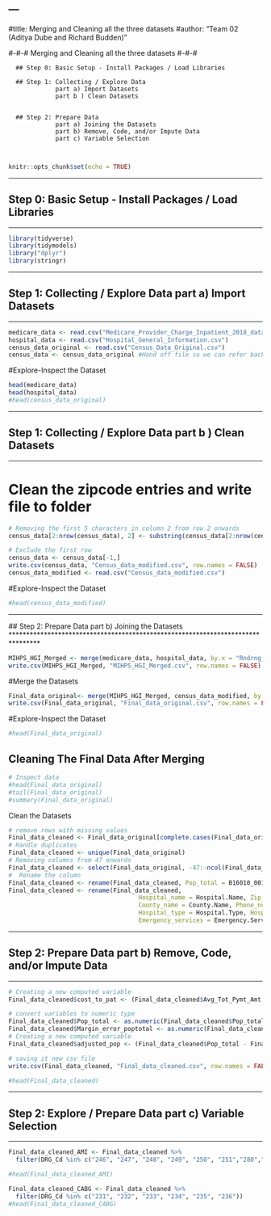 ---
---
#title: Merging and Cleaning all the three datasets
#author: "Team 02 (Aditya Dube and Richard Budden)"


#-#-# Merging and Cleaning all the three datasets #-#-#

      ## Step 0: Basic Setup - Install Packages / Load Libraries
      
      ## Step 1: Collecting / Explore Data
                 part a) Import Datasets
                 part b ) Clean Datasets
                 

      ## Step 2: Prepare Data
                 part a) Joining the Datasets
                 part b) Remove, Code, and/or Impute Data
                 part c) Variable Selection
          
                 
  
                  
```r
knitr::opts_chunk$set(echo = TRUE)

```


********************************************************************************
## Step 0: Basic Setup - Install Packages / Load Libraries
********************************************************************************
```r
library(tidyverse)
library(tidymodels)
library("dplyr")
library(stringr)
```

********************************************************************************
## Step 1: Collecting / Explore Data     part a) Import Datasets
********************************************************************************

```r
medicare_data <- read.csv("Medicare_Provider_Charge_Inpatient_2018_data.csv")
hospital_data <- read.csv("Hospital_General_Information.csv")
census_data_original <- read.csv("Census_Data_Original.csv")
census_data <- census_data_original #Hand off file so we can refer back to original

```


#Explore-Inspect the Dataset
```r
head(medicare_data)
head(hospital_data)
#head(census_data_original)

```

********************************************************************************
## Step 1: Collecting / Explore Data     part b ) Clean Datasets
********************************************************************************

# Clean the zipcode entries and write file to folder
```r
# Removing the first 5 characters in column 2 from row 2 onwards
census_data[2:nrow(census_data), 2] <- substring(census_data[2:nrow(census_data), 2], 7)

# Exclude the first row
census_data <- census_data[-1,]
write.csv(census_data, "Census_data_modified.csv", row.names = FALSE)
census_data_modified <- read.csv("Census_data_modified.csv")

```

#Explore-Inspect the Dataset
```r
#head(census_data_modified)

```

********************************************************************************
 ## Step 2: Prepare Data          part b) Joining the Datasets
********************************************************************************

```r

MIHPS_HGI_Merged <- merge(medicare_data, hospital_data, by.x = "Rndrng_Prvdr_CCN", by.y = "Provider.ID")
write.csv(MIHPS_HGI_Merged, "MIHPS_HGI_Merged.csv", row.names = FALSE)

```

#Merge the Datasets
```r
Final_data_original<- merge(MIHPS_HGI_Merged, census_data_modified, by.x = "Rndrng_Prvdr_Zip5", by.y = "NAME")
write.csv(Final_data_original, "Final_data_original.csv", row.names = FALSE)

```

#Explore-Inspect the Dataset
```r
#head(Final_data_original)

```

## Cleaning The Final Data After Merging 
```r
# Inspect data
#head(Final_data_original)
#tail(Final_data_original)
#summary(Final_data_original)

```


Clean the Datasets
```r

# remove rows with missing values
Final_data_cleaned <- Final_data_original[complete.cases(Final_data_original),]
# Handle duplicates
Final_data_cleaned <- unique(Final_data_original)
# Removing columns from 47 onwards
Final_data_cleaned <- select(Final_data_original, -47:-ncol(Final_data_original))
#  Rename the column
Final_data_cleaned <- rename(Final_data_cleaned, Pop_total = B16010_001E, Margin_error_poptotal = B16010_001M)
Final_data_cleaned <- rename(Final_data_cleaned, 
                                    Hospital_name = Hospital.Name, Zip_code = ZIP.Code, 
                                    County_name = County.Name, Phone_number = Phone.Number,
                                    Hospital_type = Hospital.Type, Hospital_ownership = Hospital.Ownership, 
                                    Emergency_services = Emergency.Services)

```


********************************************************************************
## Step 2: Prepare Data         part b) Remove, Code, and/or Impute Data
********************************************************************************

```r
# Creating a new computed variable
Final_data_cleaned$cost_to_pat <- (Final_data_cleaned$Avg_Tot_Pymt_Amt - Final_data_cleaned$Avg_Mdcr_Pymt_Amt )

```


```r
# convert variables to numeric type
Final_data_cleaned$Pop_total <- as.numeric(Final_data_cleaned$Pop_total)
Final_data_cleaned$Margin_error_poptotal <- as.numeric(Final_data_cleaned$Margin_error_poptotal)
# Creating a new computed variable
Final_data_cleaned$adjusted_pop <- (Final_data_cleaned$Pop_total - Final_data_cleaned$Margin_error_poptotal)

```


```r
# saving it new csv file
write.csv(Final_data_cleaned, "Final_data_cleaned.csv", row.names = FALSE)

```

```r
#head(Final_data_cleaned) 

```

********************************************************************************
## Step 2: Explore / Prepare Data     part c) Variable Selection
********************************************************************************

```r
Final_data_cleaned_AMI <- Final_data_cleaned %>% 
  filter(DRG_Cd %in% c("246", "247", "248", "249", "250", "251","280","281","282"))

#head(Final_data_cleaned_AMI)

```


```r
Final_data_cleaned_CABG <- Final_data_cleaned %>% 
  filter(DRG_Cd %in% c("231", "232", "233", "234", "235", "236"))
#head(Final_data_cleaned_CABG)

```

